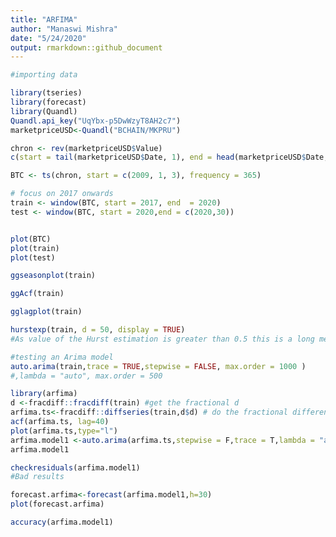 ---
title: "ARFIMA"
author: "Manaswi Mishra"
date: "5/24/2020"
output: rmarkdown::github_document
---

```{r}
#importing data

library(tseries)
library(forecast)
library(Quandl)
Quandl.api_key("UqYbx-p5DwWzyT8AH2c7")
marketpriceUSD<-Quandl("BCHAIN/MKPRU")
```

```{r}
chron <- rev(marketpriceUSD$Value)
c(start = tail(marketpriceUSD$Date, 1), end = head(marketpriceUSD$Date, 1))

```

```{r}
BTC <- ts(chron, start = c(2009, 1, 3), frequency = 365)

# focus on 2017 onwards
train <- window(BTC, start = 2017, end  = 2020)
test <- window(BTC, start = 2020,end = c(2020,30))



```

```{r}
plot(BTC)
plot(train)
plot(test)
```


```{r}
ggseasonplot(train)

ggAcf(train)

gglagplot(train)

hurstexp(train, d = 50, display = TRUE)
#As value of the Hurst estimation is greater than 0.5 this is a long memory TS

```

```{r}
#testing an Arima model
auto.arima(train,trace = TRUE,stepwise = FALSE, max.order = 1000 )
#,lambda = "auto", max.order = 500

```

```{r}
library(arfima)
d <-fracdiff::fracdiff(train) #get the fractional d
arfima.ts<-fracdiff::diffseries(train,d$d) # do the fractional difference
acf(arfima.ts, lag=40)
plot(arfima.ts,type="l")
arfima.model1 <-auto.arima(arfima.ts,stepwise = F,trace = T,lambda = "auto")
arfima.model1

```

```{r}
checkresiduals(arfima.model1)
#Bad results 

```


```{r}
forecast.arfima<-forecast(arfima.model1,h=30)
plot(forecast.arfima)
```

```{r}
accuracy(arfima.model1) 
```
